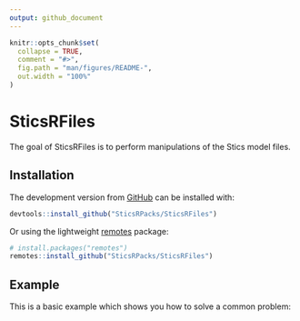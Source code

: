 ```yaml
---
output: github_document
---
```


<!-- README.md is generated from README.Rmd. Please edit that file -->

```r
knitr::opts_chunk$set(
  collapse = TRUE,
  comment = "#>",
  fig.path = "man/figures/README-",
  out.width = "100%"
)
```
# SticsRFiles

<!-- badges: start -->
<!-- badges: end -->

The goal of SticsRFiles is to perform manipulations of the Stics model files. 

## Installation

The development version from [GitHub](https://github.com/) can be installed with:

``` r
devtools::install_github("SticsRPacks/SticsRFiles")
```
Or using the lightweight [remotes](https://github.com/r-lib/remotes#readme) package: 

``` r
# install.packages("remotes")
remotes::install_github("SticsRPacks/SticsRFiles")
```

## Example

This is a basic example which shows you how to solve a common problem:


